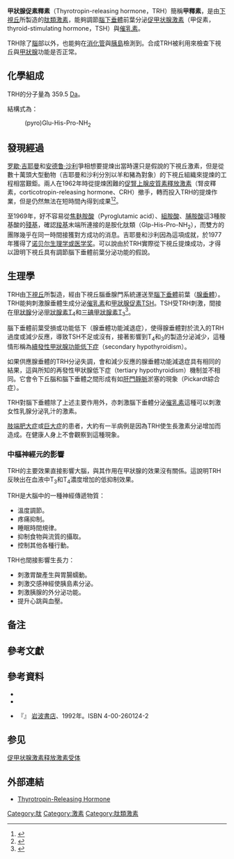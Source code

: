 {{noteTA
|T=zh:甲狀腺促素釋素; zh-cn:促甲状腺激素释放激素; zh-tw:甲狀腺促素釋素;
|1=zh:甲狀腺促素釋素; zh-cn:促甲状腺激素释放激素; zh-tw:甲狀腺促素釋素;
|2=zh:下視丘; zh-cn:下丘脑; zh-tw:下視丘;
|3=zh:甲釋素; zh-cn:甲促素释素; zh-tw:甲釋素;
}}
{{protein
| Name = thyrotropin-releasing hormone
| caption = TRH的[[結構式|結構式]]
| image = Thyrotropin-releasing hormone.svg
| width = 200
| HGNCid = 12298
| Symbol = TRH
| AltSymbols = 
| EntrezGene = 7200
| OMIM = 275120
| RefSeq = NM_007117
| UniProt = P20396
| PDB = 
| ECnumber = 
| Chromosome = 3
| Arm = q
| Band = 13.3
| LocusSupplementaryData = -q21
}}
'''甲狀腺促素釋素'''{{NoteTag|1='''甲狀腺-{}-促素釋素'''、'''促甲狀腺素-{}-釋素'''、'''甲-{}-釋素'''為[[國立編譯館|國立編譯館]]譯名。常見名稱另有'''促甲狀腺激素-{}-釋放激素'''<ref>{{Cite web |url=https://www.termonline.cn/search?k=thyrotropin&r= |title=存档副本 |access-date=2021-10-10 |archive-date=2021-10-10 |archive-url=https://web.archive.org/web/20211010092033/https://www.termonline.cn/search?k=thyrotropin&r= |dead-url=no }}</ref>（中國大陸譯名）、'''甲狀腺刺激素-{}-釋放激素'''、'''甲狀腺釋素'''等。}}（Thyrotropin-releasing hormone，TRH）簡稱'''甲釋素'''，是由[[下視丘|下視丘]]所製造的[[肽類激素|肽類激素]]，能夠調節[[腦下垂體|腦下垂體]]前葉分泌[[促甲状腺激素|促甲状腺激素]]（甲促素，thyroid-stimulating hormone，TSH）與[[催乳素|催乳素]]。

TRH除了[[腦|腦]]部以外，也能夠在[[消化系統|消化管]]與[[胰島|胰島]]檢測到。合成TRH被利用來檢查下視丘與[[甲狀腺|甲狀腺]]功能是否正常。

== 化學組成 ==
TRH的分子量為 359.5 [[原子質量單位|Da]]。

結構式為：
: (pyro)Glu-His-Pro-NH<sub>2</sub>

== 發現經過 ==
[[罗歇·吉耶曼|罗歇·吉耶曼]]和[[安德鲁·沙利|安德鲁·沙利]]爭相想要提煉出當時還只是假說的下視丘激素，但是從數十萬頭大型動物（吉耶曼和沙利分別以羊和豬為對象）的下視丘組織來提煉的工程相當艱鉅。兩人在1962年時從提煉困難的[[促腎上腺皮質素釋放激素|促腎上腺皮質素釋放激素]]（腎皮釋素，corticotropin-releasing hormone、CRH）撤手，轉而投入TRH的提煉作業，但是仍然無法在短時間內得到成果<ref>{{Cite journal|title=The identity of chemical and hormonal properties of the thyrotropin releasing hormone and pyroglutamyl-histidyl-proline amide|url=https://www.ncbi.nlm.nih.gov/pubmed/4982117|last=Boler|first=J.|last2=Enzmann|first2=F.|date=1969-11-06|journal=Biochemical and Biophysical Research Communications|issue=4|volume=37|pages=705–710|issn=0006-291X|pmid=4982117|last3=Folkers|first3=K.|last4=Bowers|first4=C. Y.|last5=Schally|first5=A. V.|access-date=2018-04-19|archive-date=2018-04-20|archive-url=https://web.archive.org/web/20180420021404/https://www.ncbi.nlm.nih.gov/pubmed/4982117|dead-url=no}}</ref><ref>{{Cite journal|title=[Molecular structure of the hypothalamic hypophysiotropic TRF factor of ovine origin: mass spectrometry demonstration of the PCA-His-Pro-NH2 sequence]|url=https://www.ncbi.nlm.nih.gov/pubmed/4983502|last=Burgus|first=R.|last2=Dunn|first2=T. F.|date=1969-11-12|journal=Comptes Rendus Hebdomadaires Des Seances De l'Academie Des Sciences. Serie D: Sciences Naturelles|issue=19|volume=269|pages=1870–1873|pmid=4983502|last3=Desiderio|first3=D.|last4=Guillemin|first4=R.|access-date=2018-04-19|archive-date=2018-07-23|archive-url=https://web.archive.org/web/20180723235722/https://www.ncbi.nlm.nih.gov/pubmed/4983502|dead-url=no}}</ref>。

至1969年，好不容易從[[焦麩胺酸|焦麩胺酸]]（Pyroglutamic acid）、[[組胺酸|組胺酸]]、[[脯胺酸|脯胺酸]]這3種胺基酸的[[殘基|殘基]]，確認[[羧基|羧基]]末端所連接的是胺化肽類（Glp-His-Pro-NH<sub>2</sub>），而雙方的團隊幾乎在同一時間接獲對方成功的消息。吉耶曼和沙利因為這項成就，於1977年獲得了[[诺贝尔生理学或医学奖|诺贝尔生理学或医学奖]]。可以說由於TRH實際從下視丘提煉成功，才得以證明下視丘具有調節腦下垂體前葉分泌功能的假說。

== 生理學 ==
TRH由[[下視丘|下視丘]]所製造，經由下視丘腦垂腺門系統運送至[[腦下垂體|腦下垂體]]前葉（[[腺垂體|腺垂體]]）。TRH能夠刺激腺垂體生成分泌[[催乳素|催乳素]]和[[甲狀腺促素|甲狀腺促素]]TSH。TSH受TRH刺激，間接在[[甲狀腺|甲狀腺]]分泌[[甲狀腺素|甲狀腺素]]T<sub>4</sub>和[[三碘甲狀腺素|三碘甲狀腺素]]T<sub>3</sub><ref>{{Cite journal|title=The paraventricular nucleus of the hypothalamus has a major role in thyroid hormone feedback regulation of thyrotropin synthesis and secretion|url=https://www.ncbi.nlm.nih.gov/pubmed/2104587|last=Taylor|first=T.|last2=Wondisford|first2=F. E.|date=January 1990|journal=Endocrinology|issue=1|doi=10.1210/endo-126-1-317|volume=126|pages=317–324|issn=0013-7227|pmid=2104587|last3=Blaine|first3=T.|last4=Weintraub|first4=B. D.|access-date=2018-04-19|archive-date=2018-04-20|archive-url=https://web.archive.org/web/20180420021329/https://www.ncbi.nlm.nih.gov/pubmed/2104587|dead-url=no}}</ref>。

腦下垂體前葉受損或功能低下（腺垂體功能減退症），使得腺垂體對於流入的TRH過度或減少反應，導致TSH不足或沒有，接著影響到T<sub>4</sub>和<sub>3</sub>的製造分泌減少，這種情形稱為[[甲狀腺功能低下症|續發性甲狀腺功能低下症]]（secondary hypothyroidism）。

如果供應腺垂體的TRH分泌失調，會和減少反應的腺垂體功能減退症具有相同的結果，這與所知的再發性甲狀腺低下症（tertiary hypothyroidism）機制並不相同。它會令下丘腦和腦下垂體之間形成有如[[肝門靜脈|肝門靜脈]]淤塞的現象（Pickardt綜合症）。

TRH對腦下垂體除了上述主要作用外，亦刺激腦下垂體分泌[[催乳素|催乳素]]這種可以刺激女性乳腺分泌乳汁的激素。

[[肢端肥大症|肢端肥大症]]或[[巨大症|巨大症]]的患者，大約有一半病例是因為TRH使生長激素分泌增加而造成。在健康人身上不會觀察到這種現象。

=== 中樞神經元的影響 ===

TRH的主要效果直接影響大腦，與其作用在甲狀腺的效果沒有關係。這說明TRH反映出在血液中T<sub>3</sub>和T<sub>4</sub>濃度增加的低抑制效果。

TRH是大腦中的一種神經傳遞物質：

* 溫度調節。
* 疼痛抑制。
* 睡眠時間規律。
* 抑制食物與流質的攝取。
* 控制其他各種行動。

TRH也間接影響生長力：

* 刺激胃酸產生與胃腸蠕動。
* 刺激交感神經使胰島素分泌。
* 刺激胰腺的外分泌功能。
* 提升心跳與血壓。

== 备注 ==
{{NoteFoot}}

== 參考文獻 ==
<references/>

== 參考資料 ==
* {{cite journal
 | author = Jan Bøler, Franz Enzmann, K. Folkers, C. Y. Bowers and A. V. Schally
 | title = The identity of chemical and hormonal properties of the thyrotropin releasing hormone and pyroglutamyl-histidyl-proline amide
 | journal = Biochem. Biophys. Res. Commun.
 | year = 1969 | volume = 37 | issue = 4 | pages = 705-710
 | id = {{doi|10.1016/0006-291X(69)90868-7}}
 }}
* {{cite journal
 | author = Burgus R, Dunn TF, Desiderio D, Guillemin R
 | title = Molecular structure of the hypothalamic hypophysiotropic TRF factor of ovine origin: mass spectrometry demonstration of the PCA-His-Pro-NH2 sequence
 | journal = Comptes Rendus hebdomadaires des Séances de l’Académie des Sciences
 | year = 1969 | volume = 269 | issue = 19 | pages = 1870–1873
 | id = PMID 4983502
 }}
* {{lang|ja|ニコラス・ウェイド}} 『{{lang|ja|ノーベル賞の決闘}}』 [[岩波書店|岩波書店]]、1992年。ISBN 4-00-260124-2

== 参见 == 
[[促甲状腺激素释放激素受体|促甲状腺激素释放激素受体]]

== 外部連結 ==
*[http://www.acnp.org/g4/GN401000048/ Thyrotropin-Releasing Hormone] {{Wayback|url=http://www.acnp.org/g4/GN401000048/ |date=20070927225217 }} {{en}}

{{Hormones}}
{{Peptidergics}}

[[Category:肽|Category:肽]]
[[Category:激素|Category:激素]]
[[Category:肽類激素|Category:肽類激素]]